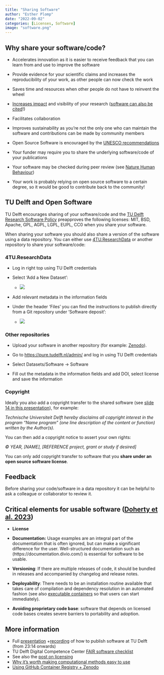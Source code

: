 ```yaml
---
title: "Sharing Software"
author: "Esther Plomp"
date: "2022-09-02"
categories: [Licenses, Software]
image: "software.png"
---
```


## Why share your software/code?

-   Accelerates innovation as it is easier to receive feedback that you can learn from and use to improve the software

-   Provide evidence for your scientific claims and increases the reproducibility of your work, as other people can now check the work

-   Saves time and resources when other people do not have to reinvent the wheel

-   [Increases impact](https://openforumeurope.org/open-source-impact-study/) and visibility of your research ([software can also be cited](https://estherplomp.github.io/TNW-OS-support/posts/software-citation/)!)

-   Facilitates collaboration

-   Improves sustainability as you're not the only one who can maintain the software and contributions can be made by community members

-   Open Source Software is encouraged by the [UNESCO recommendations](https://www.unesco.org/en/communication-information/open-solutions)

-   Your funder may require you to share the underlying software/code of your publications

-   Your software may be checked during peer review (see [Nature Human Behaviour](https://www-nature-com.offcampus.lib.washington.edu/articles/s41562-021-01190-w))

-   Your work is probably relying on open source software to a certain degree, so it would be good to contribute back to the community!

## TU Delft and Open Software

TU Delft encourages sharing of your software/code and the [TU Delft Research Software Policy](https://doi.org/10.5281/zenodo.4629662) preapproves the following licenses: MIT, BSD, Apache, GPL, AGPL, LGPL, EUPL, CC0 when you share your software.

When sharing your software you should also share a version of the software using a data repository. You can either use [4TU.ResearchData](https://data.4tu.nl/) or another repository to share your software/code:

### 4TU.ResearchData

-   Log in right top using TU Delft credentials

-   Select 'Add a New Dataset':

    -   ![](images/image-1485752732.png)

-   Add relevant metadata in the information fields

-   Under the header 'Files' you can find the instructions to publish directly from a Git repository under 'Software deposit':

    -   ![](images/image-135793772.png)

### Other repositories

-   Upload your software in another repository (for example: [Zenodo](https://zenodo.org/)).

-   Go to <https://pure.tudelft.nl/admin/> and log in using TU Delft credentials

-   Select Datasets/Software -\> Software

-   Fill out the metadata in the information fields and add DOI, select license and save the information

### Copyright

Ideally you also add a copyright transfer to the shared software (see [slide 14 in this presentation](https://doi.org/10.5281/zenodo.4772235)), for example:

*Technische Universiteit Delft hereby disclaims all copyright interest in the program "Name program" (one line description of the content or function) written by the Author(s).*

You can then add a copyright notice to assert your own rights:

*© YEAR, \[NAME\], \[REFERENCE project, grant or study if desired\]*

You can only add copyright transfer to software that you **share under an open source software license**.

## Feedback

Before sharing your code/software in a data repository it can be helpful to ask a colleague or collaborator to review it.

## Critical elements for usable software ([Doherty et al. 2023](https://www.software.ac.uk/blog/2023-06-22-sorry-state-usable-software-open-science-results-open-science-retreat))

-   **License**

-   **Documentation:** Usage examples are an integral part of the documentation that is often ignored, but can make a significant difference for the user. Well-structured documentation such as (https://documentation.divio.com/) is essential for software to be usable.

-   **Versioning**: If there are multiple releases of code, it should be bundled in releases and accompanied by changelog and release notes.

-   **Deployability**: There needs to be an installation routine available that takes care of compilation and dependency resolution in an automated fashion (see also [executable containers](https://the-turing-way.netlify.app/reproducible-research/renv/renv-containers.html) so that users can start immediately).

-   **Avoiding proprietary code base**: software that depends on licensed code bases creates severe barriers to portability and adoption.

## More information

-   Full [presentation](http://doi.org/10.5281/zenodo.4772235) +[recording](https://youtu.be/bPl5sdTvLMM?t=1394) of how to publish software at TU Delft (from 23:14 onwards)
-   TU Delft Digital Competence Center [FAIR software checklist](https://tu-delft-dcc.github.io/software/checklist.html)
-   See also the [post on licensing](https://estherplomp.github.io/TNW-OS-support/posts/licenses/)
-   [Why it's worth making computational methods easy to use](https://www.nature.com/articles/d41586-023-01440-z)
-   [Using GitHub Container Registry + Zenodo](https://blog.esciencecenter.nl/ditching-docker-hub-serve-research-software-with-ghcr-zenodo-2e47b8c93d88)
